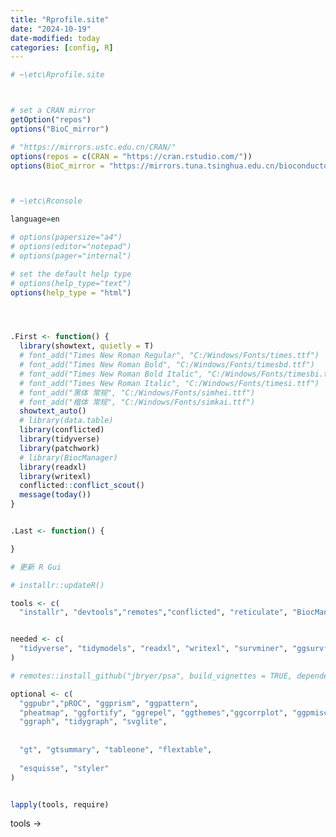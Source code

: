 ```yaml
---
title: "Rprofile.site"
date: "2024-10-19"
date-modified: today
categories: [config, R]
---
```



```r
# ~\etc\Rprofile.site



# set a CRAN mirror
getOption("repos")
options("BioC_mirror")

# "https://mirrors.ustc.edu.cn/CRAN/"
options(repos = c(CRAN = "https://cran.rstudio.com/"))
options(BioC_mirror = "https://mirrors.tuna.tsinghua.edu.cn/bioconductor")



# ~\etc\Rconsole    

language=en

# options(papersize="a4")
# options(editor="notepad")
# options(pager="internal")

# set the default help type
# options(help_type="text")
options(help_type = "html")




.First <- function() {
  library(showtext, quietly = T)
  # font_add("Times New Roman Regular", "C:/Windows/Fonts/times.ttf")
  # font_add("Times New Roman Bold", "C:/Windows/Fonts/timesbd.ttf")
  # font_add("Times New Roman Bold Italic", "C:/Windows/Fonts/timesbi.ttf")
  # font_add("Times New Roman Italic", "C:/Windows/Fonts/timesi.ttf")
  # font_add("黑体 常规", "C:/Windows/Fonts/simhei.ttf")
  # font_add("楷体 常规", "C:/Windows/Fonts/simkai.ttf")
  showtext_auto()
  # library(data.table)
  library(conflicted)
  library(tidyverse)
  library(patchwork)
  # library(BiocManager)
  library(readxl)
  library(writexl)
  conflicted::conflict_scout()
  message(today())
}


.Last <- function() {

}
```



```r
# 更新 R Gui

# installr::updateR()

tools <- c(
  "installr", "devtools","remotes","conflicted", "reticulate", "BiocManager")


needed <- c(
  "tidyverse", "tidymodels", "readxl", "writexl", "survminer", "ggsurvfit"
)

# remotes::install_github("jbryer/psa", build_vignettes = TRUE, dependencies = "Enhances")

optional <- c(
  "ggpubr","pROC", "ggprism", "ggpattern", 
  "pheatmap", "ggfortify", "ggrepel", "ggthemes","ggcorrplot", "ggpmisc", "plotly",
  "ggraph", "tidygraph", "svglite",
  
  
  "gt", "gtsummary", "tableone", "flextable",
  
  "esquisse", "styler"
)


lapply(tools, require)
```


tools -> 

